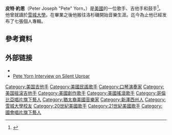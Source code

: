 {{Infobox musical artist
| name                = Pete Yorn
| image               = Pete Yorn in Austin, Texas.jpg
| caption             = 
| background          = 男歌手
| birth_name          = Peter Joseph Yorn
| birth_date          = {{birth date and age|mf=yes|1974|7|27}}
| birth_place         = 美國紐澤西州
| origin              = 
| years_active        = 2000–現在
| website             = {{URL|http://www.peteyorn.com/}}
| notable_instruments = 
}}
'''皮特·約恩'''（Peter Joseph "Pete" Yorn，{{bd|1974年|7月27日||}}）是[[美國|美國]]的一位歌手、吉他手和鼓手<ref>{{cite news | url=http://www.nytimes.com/1996/07/07/style/weddings-julie-silverman-and-kevin-yorn.html | work=The New York Times | title=WEDDINGS;Julie Silverman And Kevin Yorn | date=July 7, 1996 | accessdate=2016-03-15 | archive-date=2019-07-11 | archive-url=https://web.archive.org/web/20190711073352/https://www.nytimes.com/1996/07/07/style/weddings-julie-silverman-and-kevin-yorn.html | dead-url=no }}</ref>。他曾就讀於[[雪城大學|雪城大學]]。在畢業之後他搬往洛杉磯開始音樂生涯。迄今為止他已經发布了七張個人專輯。

==參考資料==
{{Reflist}}
==外部链接==
{{wikiquotelang|en|Pete Yorn}}
{{commons|Pete Yorn|Pete Yorn}}
* {{Official website|http://www.peteyorn.com}}
* [http://www.silentuproar.com/interviews/99/pete-yorn/ Pete Yorn Interview on Silent Uproar] {{Wayback|url=http://www.silentuproar.com/interviews/99/pete-yorn/ |date=20110716071446 }}

{{normdaten}}
{{DEFAULTSORT:Yorn}}
[[Category:美国吉他手|Category:美国吉他手]]
[[Category:美國民謠歌手|Category:美國民謠歌手]]
[[Category:口琴演奏家|Category:口琴演奏家]]
[[Category:美国摇滚吉他手|Category:美国摇滚吉他手]]
[[Category:美國創作歌手|Category:美國創作歌手]]
[[Category:美國搖滾歌手|Category:美國搖滾歌手]]
[[Category:哥倫比亞唱片旗下藝人|Category:哥倫比亞唱片旗下藝人]]
[[Category:猶太裔美國音樂家|Category:猶太裔美國音樂家]]
[[Category:新澤西州人|Category:新澤西州人]]
[[Category:雪城大學校友|Category:雪城大學校友]]
[[Category:20世紀美國歌手|Category:20世紀美國歌手]]
[[Category:21世紀美國歌手|Category:21世紀美國歌手]]
[[Category:國會唱片旗下藝人|Category:國會唱片旗下藝人]]